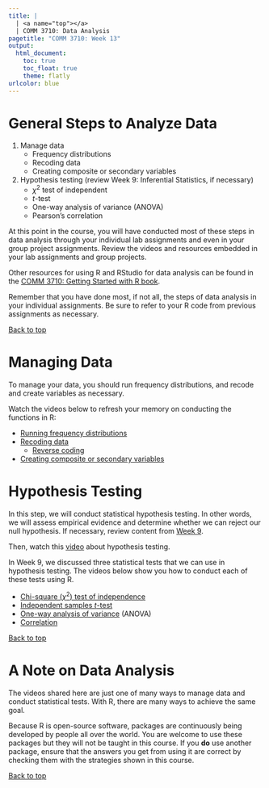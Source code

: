 ```yaml
---
title: |
  | <a name="top"></a>
  | COMM 3710: Data Analysis
pagetitle: "COMM 3710: Week 13"
output:
  html_document:
    toc: true
    toc_float: true
    theme: flatly
urlcolor: blue
---
```


# General Steps to Analyze Data
1. Manage data
   - Frequency distributions
   - Recoding data
   - Creating composite or secondary variables
2. Hypothesis testing (review Week 9: Inferential Statistics, if necessary)
   - $\chi^2$ test of independent
   - $t$-test
   - One-way analysis of variance (ANOVA)
   - Pearson's correlation

At this point in the course, you will have conducted most of these steps in data analysis through your individual lab assignments and even in your group project assignments. Review the videos and resources embedded in your lab assignments and group projects.

Other resources for using R and RStudio for data analysis can be found in the [COMM 3710: Getting Started with R book](https://sarakyeo.github.io/COMM-3710-bookdown/docs/index.html).

Remember that you have done most, if not all, the steps of data analysis in your individual assignments. Be sure to refer to your R code from previous assignments as necessary.

<a href="#top">Back to top</a>

# Managing Data
To manage your data, you should run frequency distributions, and recode and create variables as necessary.

Watch the videos below to refresh your memory on conducting the functions in R:

- [Running frequency distributions](https://youtu.be/Dbj_l1PRIjA?t=697)
- [Recoding data](https://youtu.be/b9Bh3K5bi0I)
   - [Reverse coding](https://youtu.be/b9Bh3K5bi0I?t=725)
- [Creating composite or secondary variables](https://youtu.be/b9Bh3K5bi0I?t=994)


# Hypothesis Testing
In this step, we will conduct statistical hypothesis testing. In other words, we will assess empirical evidence and determine whether we can reject our null hypothesis. If necessary, review content from [Week 9](https://sarakyeo.github.io/COMM-3710/week9.html).

Then, watch this [video](https://youtu.be/08uylSp-CuI) about hypothesis testing.

In Week 9, we discussed three statistical tests that we can use in hypothesis testing. The videos below show you how to conduct each of these tests using R.

- [Chi-square ($\chi^2$) test of independence](https://youtu.be/Dnlp9vswwEk)
- [Independent samples $t$-test](https://youtu.be/ANMuuq502rE?t=416)
- [One-way analysis of variance](https://youtu.be/2uQCUBtqCfM) (ANOVA)
- [Correlation](https://youtu.be/lf4HfHx2ASs)

<a href="#top">Back to top</a>

# A Note on Data Analysis
The videos shared here are just one of many ways to manage data and conduct statistical tests. With R, there are many ways to achieve the same goal.

Because R is open-source software, packages are continuously being developed by people all over the world. You are welcome to use these packages but they will not be taught in this course. If you **do** use another package, ensure that the answers you get from using it are correct by checking them with the strategies shown in this course.

<a href="#top">Back to top</a>
